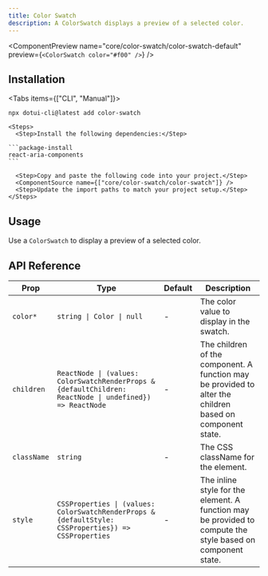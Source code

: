 ```yaml
---
title: Color Swatch
description: A ColorSwatch displays a preview of a selected color.
---
```


<ComponentPreview
  name="core/color-swatch/color-swatch-default"
  preview={`<ColorSwatch color="#f00" />`}
/>

## Installation

<Tabs items={["CLI", "Manual"]}>
  <Tab value="CLI">
  
  ```package-install
npx dotui-cli@latest add color-swatch
```

  </Tab>
  <Tab value="manual">
  
    <Steps>
      <Step>Install the following dependencies:</Step>

    ```package-install
    react-aria-components
    ```

      <Step>Copy and paste the following code into your project.</Step>
      <ComponentSource name={["core/color-swatch/color-swatch"]} />
      <Step>Update the import paths to match your project setup.</Step>
    </Steps>

  </Tab>
</Tabs>

## Usage

Use a `ColorSwatch` to display a preview of a selected color.

## API Reference

| Prop        | Type                                                                                                     | Default | Description                                                                                                 |
| ----------- | -------------------------------------------------------------------------------------------------------- | ------- | ----------------------------------------------------------------------------------------------------------- |
| `color*`    | `string \| Color \| null`                                                                                | -       | The color value to display in the swatch.                                                                   |
| `children`  | `ReactNode \| (values: ColorSwatchRenderProps & {defaultChildren: ReactNode \| undefined}) => ReactNode` | -       | The children of the component. A function may be provided to alter the children based on component state.   |
| `className` | `string`                                                                                                 | -       | The CSS className for the element.                                                                          |
| `style`     | `CSSProperties \| (values: ColorSwatchRenderProps & {defaultStyle: CSSProperties}) => CSSProperties`     | -       | The inline style for the element. A function may be provided to compute the style based on component state. |
